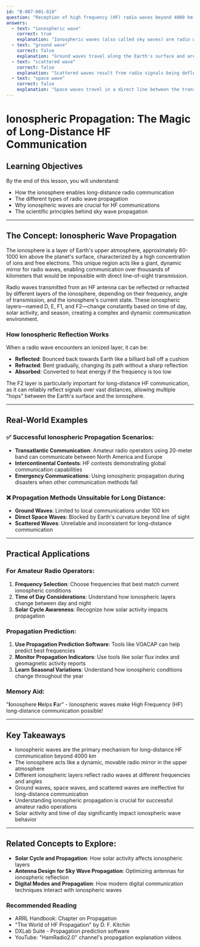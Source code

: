 ```yaml
---
id: "B-007-001-010"
question: "Reception of high frequency (HF) radio waves beyond 4000 km is generally made possible by:"
answers:
  - text: "ionospheric wave"
    correct: true
    explanation: "Ionospheric waves (also called sky waves) are radio waves that are reflected or refracted by the ionosphere, allowing them to travel far beyond the line of sight by bouncing between the Earth's surface and the ionized layers of the upper atmosphere. This phenomenon enables long-distance HF communication by essentially 'bending' radio signals around the Earth's curvature, making intercontinental communication possible."
  - text: "ground wave"
    correct: false
    explanation: "Ground waves travel along the Earth's surface and are limited in range, typically to distances of less than 100 km depending on frequency and terrain. They follow the curvature of the Earth and are quickly attenuated by ground absorption and the planet's curvature. Ground waves are ineffective for long-distance communication beyond a few hundred kilometers."
  - text: "scattered wave"
    correct: false
    explanation: "Scattered waves result from radio signals being deflected by obstacles or atmospheric irregularities, but they are not a reliable mechanism for long-distance HF communication. Scattering can cause signal degradation and is not a consistent method for transmitting signals over 4000 km."
  - text: "space wave"
    correct: false
    explanation: "Space waves travel in a direct line between the transmitter and receiver and are limited by the line of sight. They cannot bend around the Earth's curvature and are typically used for very high and ultra-high frequencies (VHF/UHF) communications over relatively short distances."
---
```


# Ionospheric Propagation: The Magic of Long-Distance HF Communication

## Learning Objectives
By the end of this lesson, you will understand:
- How the ionosphere enables long-distance radio communication
- The different types of radio wave propagation
- Why ionospheric waves are crucial for HF communications
- The scientific principles behind sky wave propagation

---

## The Concept: Ionospheric Wave Propagation

The ionosphere is a layer of Earth's upper atmosphere, approximately 60-1000 km above the planet's surface, characterized by a high concentration of ions and free electrons. This unique region acts like a giant, dynamic mirror for radio waves, enabling communication over thousands of kilometers that would be impossible with direct line-of-sight transmission.

Radio waves transmitted from an HF antenna can be reflected or refracted by different layers of the ionosphere, depending on their frequency, angle of transmission, and the ionosphere's current state. These ionospheric layers—named D, E, F1, and F2—change constantly based on time of day, solar activity, and season, creating a complex and dynamic communication environment.

### How Ionospheric Reflection Works

When a radio wave encounters an ionized layer, it can be:
- **Reflected**: Bounced back towards Earth like a billiard ball off a cushion
- **Refracted**: Bent gradually, changing its path without a sharp reflection
- **Absorbed**: Converted to heat energy if the frequency is too low

The F2 layer is particularly important for long-distance HF communication, as it can reliably reflect signals over vast distances, allowing multiple "hops" between the Earth's surface and the ionosphere.

---

## Real-World Examples

### ✅ Successful Ionospheric Propagation Scenarios:
- **Transatlantic Communication**: Amateur radio operators using 20-meter band can communicate between North America and Europe
- **Intercontinental Contests**: HF contests demonstrating global communication capabilities
- **Emergency Communications**: Using ionospheric propagation during disasters when other communication methods fail

### ❌ Propagation Methods Unsuitable for Long Distance:
- **Ground Waves**: Limited to local communications under 100 km
- **Direct Space Waves**: Blocked by Earth's curvature beyond line of sight
- **Scattered Waves**: Unreliable and inconsistent for long-distance communication

---

## Practical Applications

### For Amateur Radio Operators:
1. **Frequency Selection**: Choose frequencies that best match current ionospheric conditions
2. **Time of Day Considerations**: Understand how ionospheric layers change between day and night
3. **Solar Cycle Awareness**: Recognize how solar activity impacts propagation

### Propagation Prediction:
1. **Use Propagation Prediction Software**: Tools like VOACAP can help predict best frequencies
2. **Monitor Propagation Indicators**: Use tools like solar flux index and geomagnetic activity reports
3. **Learn Seasonal Variations**: Understand how ionospheric conditions change throughout the year

### Memory Aid:
"**I**onosphere **H**elps **F**ar" - Ionospheric waves make High Frequency (HF) long-distance communication possible!

---

## Key Takeaways

- Ionospheric waves are the primary mechanism for long-distance HF communication beyond 4000 km
- The ionosphere acts like a dynamic, movable radio mirror in the upper atmosphere
- Different ionospheric layers reflect radio waves at different frequencies and angles
- Ground waves, space waves, and scattered waves are ineffective for long-distance communication
- Understanding ionospheric propagation is crucial for successful amateur radio operations
- Solar activity and time of day significantly impact ionospheric wave behavior

---

## Related Concepts to Explore:
- **Solar Cycle and Propagation**: How solar activity affects ionospheric layers
- **Antenna Design for Sky Wave Propagation**: Optimizing antennas for ionospheric reflection
- **Digital Modes and Propagation**: How modern digital communication techniques interact with ionospheric waves

### Recommended Reading
- ARRL Handbook: Chapter on Propagation
- "The World of HF Propagation" by D. F. Kitchin
- DXLab Suite - Propagation prediction software
- YouTube: "HamRadio2.0" channel's propagation explanation videos